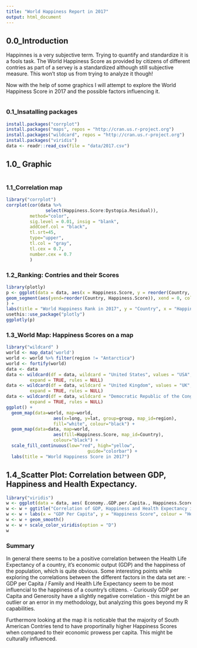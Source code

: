 ```yaml
---
title: "World Happiness Report in 2017"
output: html_document
---
```

 

## 0.0_Introduction


Happinnes is a very subjective term. Trying to quantify and standardize it is a fools task. The World Happiness Score as provided by citizens of different contries as part of a servey is a standardized although still subjective measure. This won't stop us from trying to analyze it though! 

 Now with the help of some graphics I will attempt to explore the  World Happiness Score in 2017 and the possible factors influencing it. 

```r

```

### 0.1_Insatalling packages

```r
install.packages("corrplot")
install.packages("maps", repos = "http://cran.us.r-project.org")
install.packages("wildcard", repos = "http://cran.us.r-project.org")
install.packages("viridis")
data <- readr::read_csv(file = "data/2017.csv")
```

## 1.0_ Graphic

```r

```

### 1.1_Correlation map

```r

library("corrplot")
corrplot(cor(data %>% 
               select(Happiness.Score:Dystopia.Residual)), 
         method="color",  
         sig.level = 0.01, insig = "blank",
         addCoef.col = "black", 
         tl.srt=45, 
         type="upper",
         tl.col = "gray",
         tl.cex = 0.7,
         number.cex = 0.7
         )
```

### 1.2_Ranking: Contries and their Scores

```r
library(plotly)
p <- ggplot(data = data, aes(x = Happiness.Score, y = reorder(Country, Happiness.Score))) + geom_point(colour = "red", alpha = .5) + 
geom_segment(aes(yend=reorder(Country, Happiness.Score)), xend = 0, colour="pink", alpha = .5) + theme(axis.text.y = element_text(angle = 0, hjust = 1)
) + 
labs(title = "World Happiness Rank in 2017", y = "Country", x = "Happiness.Score")
usethis::use_package("plotly")
ggplotly(p)
```

### 1.3_World Map: Happiness Scores on a map

```r
library("wildcard" )
world <- map_data('world')
world <- world %>% filter(region != "Antarctica")
world <- fortify(world)
data <- data
data <- wildcard(df = data, wildcard = "United States", values = "USA",
         expand = TRUE, rules = NULL)
data <- wildcard(df = data, wildcard = "United Kingdom", values = "UK",
         expand = TRUE, rules = NULL)
data <- wildcard(df = data, wildcard = "Democratic Republic of the Congo", values = "Congo (Kinshasa)",
         expand = TRUE, rules = NULL)
ggplot() + 
  geom_map(data=world, map=world,
                  aes(x=long, y=lat, group=group, map_id=region),
                  fill="white", colour="black") + 
  geom_map(data=data, map=world,
                  aes(fill=Happiness.Score, map_id=Country),
                  colour="black") + 
  scale_fill_continuous(low="red", high="yellow",
                               guide="colorbar") + 
  labs(title = "World Happiness Score in 2017")
```

## 1.4_Scatter Plot: Correlation between GDP, Happiness and Health Expectancy.

```r

library("viridis")
w <- ggplot(data = data, aes( Economy..GDP.per.Capita., Happiness.Score,color = Health..Life.Expectancy.), main = "Correlation of GDP, Happiness and Health Expectancy in 2017") + geom_point()
w <- w + ggtitle("Correlation of GDP, Happiness and Health Expectancy in 2017")
w <- w + labs(x = "GDP Per Capita", y = "Happiness Score", colour = "Health Expectancy" )
w <- w + geom_smooth()
w <- w + scale_color_viridis(option = "D")
w
```

### Summary

In general there seems to be a positive correlation between the Health Life Expectancy of a country, it's economic output (GDP) and the happiness of the population, which is quite obvious.
Some interesting points while exploring the correlations between the different factors in the data set are:
- GDP per Capita / Family and Health Life Expectancy seem to be most influencial to the happiness of a country's citizens.
- Curiously GDP per Capita and Generosity have a slightly negative correlation - this might be an outlier or an error in my methodology, but analyzing this goes beyond my R capabilities.

Furthermore looking at the map it is noticable that the majority of South American Contries tend to have proportinally higher Happiness Scores when compared to their economic prowess per capita. This might be culturally influenced. 

```r
```

